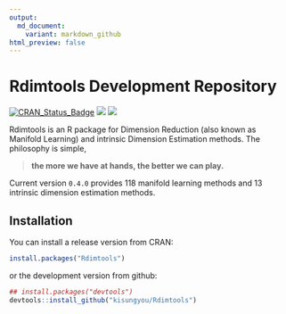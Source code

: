 ```yaml
---
output:
  md_document:
    variant: markdown_github
html_preview: false
---
```


<!-- README.md is generated from README.Rmd. Please edit that file -->

# Rdimtools Development Repository

[![CRAN_Status_Badge](http://www.r-pkg.org/badges/version/Rdimtools?color=green)](https://cran.r-project.org/package=Rdimtools)
![](http://cranlogs.r-pkg.org/badges/grand-total/Rdimtools?color=blue)
![](http://cranlogs.r-pkg.org/badges/Rdimtools?color=blue)

Rdimtools is an R package for Dimension Reduction (also known as Manifold Learning) and intrinsic Dimension Estimation methods. 
The philosophy is simple,

> __the more we have at hands, the better we can play.__

Current version `0.4.0` provides 118 manifold learning methods and 13 intrinsic dimension estimation methods.

## Installation

You can install a release version from CRAN:
```r
install.packages("Rdimtools")
```

or the development version from github:
```r
## install.packages("devtools")
devtools::install_github("kisungyou/Rdimtools")
```
